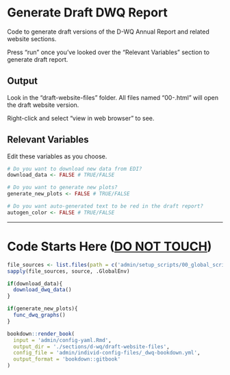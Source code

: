# Generate Draft DWQ Report

Code to generate draft versions of the D-WQ Annual Report and related website sections.

Press "run" once you've looked over the "Relevant Variables" section to generate draft report.

## Output

Look in the "draft-website-files" folder. All files named "00-<RMD FILE NAME>.html" will open the draft website version.

Right-click and select "view in web browser" to see.

## Relevant Variables

Edit these variables as you choose.

```r
# Do you want to download new data from EDI?
download_data <- FALSE # TRUE/FALSE

# Do you want to generate new plots?
generate_new_plots <- FALSE # TRUE/FALSE

# Do you want auto-generated text to be red in the draft report?
autogen_color <- FALSE # TRUE/FALSE
```

------------------------------------------------------------------------

# Code Starts Here ([**DO NOT TOUCH**]{.underline})

```r
file_sources <- list.files(path = c('admin/setup_scripts/00_global_scripts','admin/setup_scripts/01_dwq_scripts'), pattern = '.R$', full.names=TRUE, recursive = TRUE)
sapply(file_sources, source, .GlobalEnv)

if(download_data){
  download_dwq_data()
}

if(generate_new_plots){
  func_dwq_graphs()
}

bookdown::render_book(
  input = 'admin/config-yaml.Rmd',
  output_dir = './sections/d-wq/draft-website-files',
  config_file = 'admin/individ-config-files/_dwq-bookdown.yml',
  output_format = 'bookdown::gitbook'
)
```
